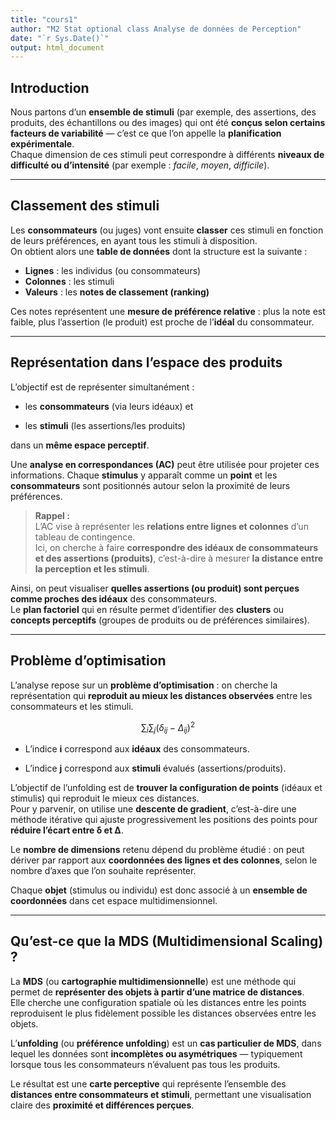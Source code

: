 ```yaml
---
title: "cours1"
author: "M2 Stat optional class Analyse de données de Perception"
date: "`r Sys.Date()`"
output: html_document
---
```

## Introduction

Nous partons d’un **ensemble de stimuli** (par exemple, des assertions, des produits, des échantillons ou des images) qui ont été **conçus selon certains facteurs de variabilité** — c’est ce que l’on appelle la **planification expérimentale**.  
Chaque dimension de ces stimuli peut correspondre à différents **niveaux de difficulté ou d’intensité** (par exemple : *facile*, *moyen*, *difficile*).

---

## Classement des stimuli

Les **consommateurs** (ou juges) vont ensuite **classer** ces stimuli en fonction de leurs préférences, en ayant tous les stimuli à disposition.  
On obtient alors une **table de données** dont la structure est la suivante :

- **Lignes** : les individus (ou consommateurs)  
- **Colonnes** : les stimuli  
- **Valeurs** : les **notes de classement (ranking)**  

Ces notes représentent une **mesure de préférence relative** : plus la note est faible, plus l'assertion (le produit) est proche de l’**idéal** du consommateur.

---

## Représentation dans l’espace des produits

L’objectif est de représenter simultanément :

- les **consommateurs** (via leurs idéaux) et  

- les **stimuli** (les assertions/les produits)  

dans un **même espace perceptif**.

Une **analyse en correspondances (AC)** peut être utilisée pour projeter ces informations. Chaque **stimulus** y apparaît comme un **point** et les **consommateurs** sont positionnés autour selon la proximité de leurs préférences.


> **Rappel :**  
> L’AC vise à représenter les **relations entre lignes et colonnes** d’un tableau de contingence.  
> Ici, on cherche à faire **correspondre des idéaux de consommateurs et des assertions (produits)**, c’est-à-dire à mesurer **la distance entre la perception et les stimuli**.


Ainsi, on peut visualiser **quelles assertions (ou produit) sont perçues comme proches des idéaux** des consommateurs.  
Le **plan factoriel** qui en résulte permet d’identifier des **clusters** ou **concepts perceptifs** (groupes de produits ou de préférences similaires).

---

## Problème d’optimisation

L’analyse repose sur un **problème d’optimisation** : on cherche la représentation qui **reproduit au mieux les distances observées** entre les consommateurs et les stimuli.


$$
\sum_i \sum_j (\delta_{ij} - \Delta_{ij})^2
$$

- L’indice **i** correspond aux **idéaux** des consommateurs.

- L’indice **j** correspond aux **stimuli** évalués (assertions/produits).  

L’objectif de l’unfolding est de **trouver la configuration de points** (idéaux et stimulis) qui reproduit le mieux ces distances.  
Pour y parvenir, on utilise une **descente de gradient**, c’est-à-dire une méthode itérative qui ajuste progressivement les positions des points pour **réduire l’écart entre δ et Δ**.

Le **nombre de dimensions** retenu dépend du problème étudié : on peut dériver par rapport aux **coordonnées des lignes et des colonnes**, selon le nombre d’axes que l’on souhaite représenter.

Chaque **objet** (stimulus ou individu) est donc associé à un **ensemble de coordonnées** dans cet espace multidimensionnel.

---

## Qu’est-ce que la MDS (Multidimensional Scaling) ?

La **MDS** (ou **cartographie multidimensionnelle**) est une méthode qui permet de **représenter des objets à partir d’une matrice de distances**.  
Elle cherche une configuration spatiale où les distances entre les points reproduisent le plus fidèlement possible les distances observées entre les objets.

L’**unfolding** (ou **préférence unfolding**) est un **cas particulier de MDS**, dans lequel les données sont **incomplètes ou asymétriques** — typiquement lorsque tous les consommateurs n’évaluent pas tous les produits.

Le résultat est une **carte perceptive** qui représente l’ensemble des **distances entre consommateurs et stimuli**, permettant une visualisation claire des **proximité et différences perçues**.

